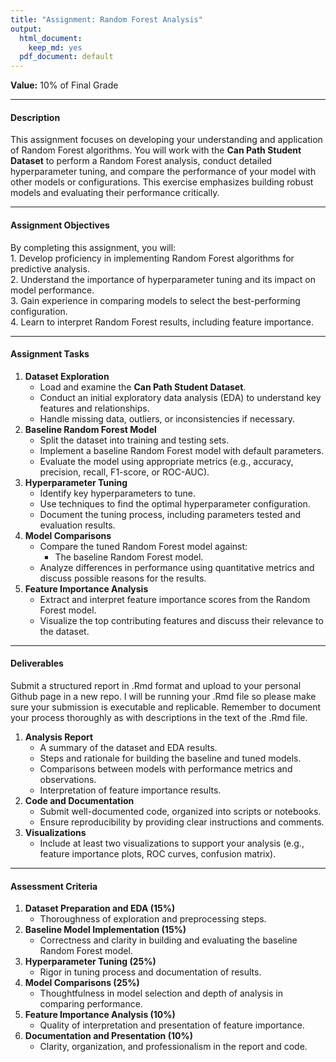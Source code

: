 ```yaml
---
title: "Assignment: Random Forest Analysis"
output:
  html_document:
    keep_md: yes
  pdf_document: default
---
```


**Value:** 10% of Final Grade  

---

#### **Description**  
This assignment focuses on developing your understanding and application of Random Forest algorithms. You will work with the **Can Path Student Dataset** to perform a Random Forest analysis, conduct detailed hyperparameter tuning, and compare the performance of your model with other models or configurations. This exercise emphasizes building robust models and evaluating their performance critically.

---

#### **Assignment Objectives**  
By completing this assignment, you will:  
1. Develop proficiency in implementing Random Forest algorithms for predictive analysis.  
2. Understand the importance of hyperparameter tuning and its impact on model performance.  
3. Gain experience in comparing models to select the best-performing configuration.  
4. Learn to interpret Random Forest results, including feature importance.  

---

#### **Assignment Tasks**  

1. **Dataset Exploration**  
   - Load and examine the **Can Path Student Dataset**.  
   - Conduct an initial exploratory data analysis (EDA) to understand key features and relationships.  
   - Handle missing data, outliers, or inconsistencies if necessary.  

2. **Baseline Random Forest Model**  
   - Split the dataset into training and testing sets.  
   - Implement a baseline Random Forest model with default parameters.  
   - Evaluate the model using appropriate metrics (e.g., accuracy, precision, recall, F1-score, or ROC-AUC).  

3. **Hyperparameter Tuning**  
   - Identify key hyperparameters to tune.  
   - Use techniques to find the optimal hyperparameter configuration.  
   - Document the tuning process, including parameters tested and evaluation results.  

4. **Model Comparisons**  
   - Compare the tuned Random Forest model against:  
     - The baseline Random Forest model.  
   - Analyze differences in performance using quantitative metrics and discuss possible reasons for the results.  

5. **Feature Importance Analysis**  
   - Extract and interpret feature importance scores from the Random Forest model.  
   - Visualize the top contributing features and discuss their relevance to the dataset.  

---

#### **Deliverables**  

Submit a structured report in .Rmd format and upload to your personal Github page in a new repo. I will be running your .Rmd file so please make sure your submission is executable and replicable. Remember to document your process thoroughly as with descriptions in the text of the .Rmd file. 

1. **Analysis Report**  
     - A summary of the dataset and EDA results.  
     - Steps and rationale for building the baseline and tuned models.  
     - Comparisons between models with performance metrics and observations.  
     - Interpretation of feature importance results.  

2. **Code and Documentation**  
   - Submit well-documented code, organized into scripts or notebooks.  
   - Ensure reproducibility by providing clear instructions and comments.  

3. **Visualizations**  
   - Include at least two visualizations to support your analysis (e.g., feature importance plots, ROC curves, confusion matrix).  

---

#### **Assessment Criteria**  
1. **Dataset Preparation and EDA (15%)**  
   - Thoroughness of exploration and preprocessing steps.  

2. **Baseline Model Implementation (15%)**  
   - Correctness and clarity in building and evaluating the baseline Random Forest model.  

3. **Hyperparameter Tuning (25%)**  
   - Rigor in tuning process and documentation of results.  

4. **Model Comparisons (25%)**  
   - Thoughtfulness in model selection and depth of analysis in comparing performance.  

5. **Feature Importance Analysis (10%)**  
   - Quality of interpretation and presentation of feature importance.  

6. **Documentation and Presentation (10%)**  
   - Clarity, organization, and professionalism in the report and code.  
